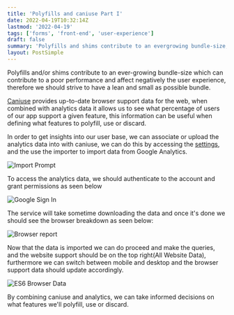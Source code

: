 ```yaml
---
title: 'Polyfills and caniuse Part I'
date: 2022-04-19T10:32:14Z
lastmod: '2022-04-19'
tags: ['forms', 'front-end', 'user-experience']
draft: false
summary: 'Polyfills and shims contribute to an evergrowing bundle-size, caniuse provides up-to-date browser support data for the web.'
layout: PostSimple
---
```


Polyfills and/or shims contribute to an ever-growing bundle-size which can contribute to a poor performance and affect negatively the user experience, therefore we should strive to have a lean and small as possible bundle.

[Caniuse](https://caniuse.com/webp) provides up-to-date browser support data for the web, when combined with analytics data it allows us to see what percentage of users of our app support a given feature, this information can be useful when defining what features to polyfill, use or discard.

In order to get insights into our user base, we can associate or upload the analytics data into with caniuse, we can do this by accessing the [settings](https://caniuse.com/ciu/settings#usage), and the use the importer to import data from Google Analytics.

![Import Prompt](/static/images/caniuse-and-browser-support/import-prompt.png)

To access the analytics data, we should authenticate to the account and grant permissions as seen below

![Google Sign In](/static/images/caniuse-and-browser-support/google-sign-in-prompt.png)

The service will take sometime downloading the data and once it's done we should see the browser breakdown as seen below:

![Browser report](/static/images/caniuse-and-browser-support/import-statistics.png)

Now that the data is imported we can do proceed and make the queries, and the website support should be on the top right(All Website Data), furthermore we can switch between mobile and desktop and the browser support data should update accordingly.

![ES6 Browser Data](/static/images/caniuse-and-browser-support/browser-data.png)

By combining caniuse and analytics, we can take informed decisions on what features we'll polyfill, use or discard.

